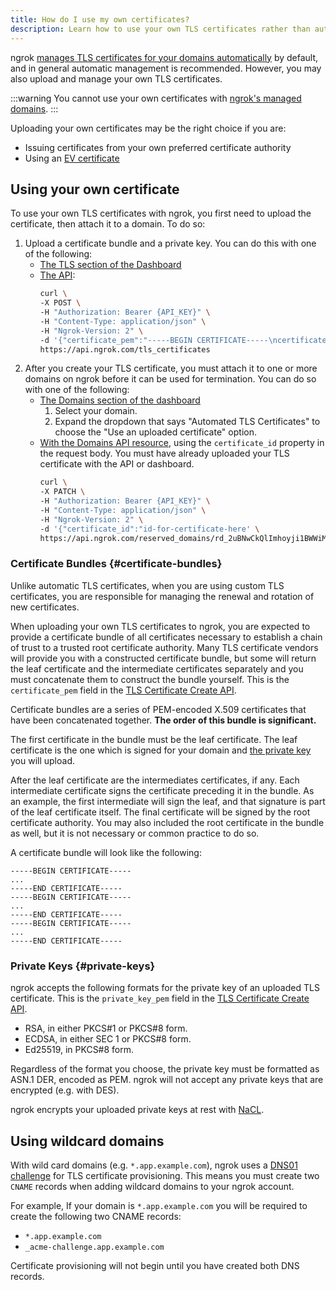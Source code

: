 ```yaml
---
title: How do I use my own certificates?
description: Learn how to use your own TLS certificates rather than automatic certificate management.
---
```


ngrok [manages TLS certificates for your domains automatically](/universal-gateway/tls-certificates/what-is-automatic-certificate-management) by default, and in general automatic management is recommended. However, you may also upload and manage your own TLS certificates.

:::warning
You cannot use your own certificates with [ngrok's managed domains](/universal-gateway/domains/what-are-managed-domains).
:::

Uploading your own certificates may be the right choice if you are:

- Issuing certificates from your own preferred certificate authority
- Using an [EV certificate](https://en.wikipedia.org/wiki/Extended_Validation_Certificate)

## Using your own certificate

To use your own TLS certificates with ngrok, you first need to upload the certificate, then attach it to a domain. To do so:

1. Upload a certificate bundle and a private key. You can do this with one of the following:
   - [The TLS section of the Dashboard](https://dashboard.ngrok.com/tls-certs)
   - [The API](/api/resources/tls-certificates/#create-tls-certificate):
     ```bash
     curl \
     -X POST \
     -H "Authorization: Bearer {API_KEY}" \
     -H "Content-Type: application/json" \
     -H "Ngrok-Version: 2" \
     -d '{"certificate_pem":"-----BEGIN CERTIFICATE-----\ncertificate-here\n-----END CERTIFICATE-----","private_key_pem":"-----BEGIN PRIVATE KEY-----\nprivate-key-here\n-----END PRIVATE KEY-----"}' \
     https://api.ngrok.com/tls_certificates
     ```
1. After you create your TLS certificate, you must attach it to one or more domains on ngrok before it can be used for termination. You can do so with one of the following:
   - [The Domains section of the dashboard](https://dashboard.ngrok.com/domains)
     1. Select your domain.
     1. Expand the dropdown that says "Automated TLS Certificates" to choose the "Use an uploaded certificate" option.
   - [With the Domains API resource](/api/resources/reserved-domains/#update-reserved-domain), using the `certificate_id` property in the request body. You must have already uploaded your TLS certificate with the API or dashboard.
     ```bash
     curl \
     -X PATCH \
     -H "Authorization: Bearer {API_KEY}" \
     -H "Content-Type: application/json" \
     -H "Ngrok-Version: 2" \
     -d '{"certificate_id":"id-for-certificate-here' \
     https://api.ngrok.com/reserved_domains/rd_2uBNwCkQlImhoyji1BWWiMGAHwc
     ```

### Certificate Bundles {#certificate-bundles}

Unlike automatic TLS certificates, when you are using custom TLS certificates, you are responsible for managing the renewal and rotation of new certificates.

When uploading your own TLS certificates to ngrok, you are expected to provide
a certificate bundle of all certificates necessary to establish a chain of
trust to a trusted root certificate authority. Many TLS certificate vendors
will provide you with a constructed certificate bundle, but some will return
the leaf certificate and the intermediate certificates separately and you must
concatenate them to construct the bundle yourself. This is the
`certificate_pem` field in the [TLS Certificate Create
API](/api/resources/tls-certificates/).

Certificate bundles are a series of PEM-encoded X.509 certificates that have
been concatenated together. **The order of this bundle is significant.**

The first certificate in the bundle must be the leaf certificate. The leaf
certificate is the one which is signed for your domain and [the private
key](#private-keys) you will upload.

After the leaf certificate are the intermediates certificates, if any. Each
intermediate certificate signs the certificate preceding it in the bundle. As
an example, the first intermediate will sign the leaf, and that signature is
part of the leaf certificate itself. The final certificate will be signed by
the root certificate authority. You may also included the root certificate in
the bundle as well, but it is not necessary or common practice to do so.

A certificate bundle will look like the following:

```pem
-----BEGIN CERTIFICATE-----
...
-----END CERTIFICATE-----
-----BEGIN CERTIFICATE-----
...
-----END CERTIFICATE-----
-----BEGIN CERTIFICATE-----
...
-----END CERTIFICATE-----
```

### Private Keys {#private-keys}

ngrok accepts the following formats for the private key of an uploaded TLS
certificate. This is the `private_key_pem` field in the [TLS Certificate Create
API](/api/resources/tls-certificates/).

- RSA, in either PKCS#1 or PKCS#8 form.
- ECDSA, in either SEC 1 or PKCS#8 form.
- Ed25519, in PKCS#8 form.

Regardless of the format you choose, the private key must be formatted as ASN.1
DER, encoded as PEM. ngrok will not accept any private keys that are encrypted
(e.g. with DES).

ngrok encrypts your uploaded private keys at rest with
[NaCL](https://nacl.cr.yp.to/).

## Using wildcard domains

With wild card domains (e.g. `*.app.example.com`), ngrok uses a [DNS01 challenge](https://letsencrypt.org/docs/challenge-types/#dns-01-challenge) for TLS certificate provisioning. This means you must create two `CNAME` records when adding wildcard domains to your ngrok account.

For example, If your domain is `*.app.example.com` you will be required to create the following two CNAME records:

- `*.app.example.com`
- `_acme-challenge.app.example.com`

Certificate provisioning will not begin until you have created both DNS
records.
